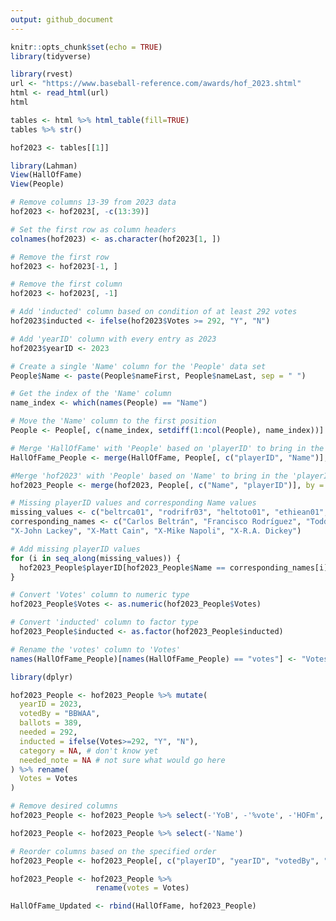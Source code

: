 ```yaml
---
output: github_document
---
```


<!-- README.md is generated from README.Rmd. Please edit the README.Rmd file -->

```r
knitr::opts_chunk$set(echo = TRUE)
library(tidyverse)

library(rvest)
url <- "https://www.baseball-reference.com/awards/hof_2023.shtml"
html <- read_html(url)
html

tables <- html %>% html_table(fill=TRUE)
tables %>% str()

hof2023 <- tables[[1]]

library(Lahman)
View(HallOfFame)
View(People)
```

```r
# Remove columns 13-39 from 2023 data
hof2023 <- hof2023[, -c(13:39)]

# Set the first row as column headers
colnames(hof2023) <- as.character(hof2023[1, ])

# Remove the first row
hof2023 <- hof2023[-1, ]

# Remove the first column
hof2023 <- hof2023[, -1]

# Add 'inducted' column based on condition of at least 292 votes
hof2023$inducted <- ifelse(hof2023$Votes >= 292, "Y", "N")

# Add 'yearID' column with every entry as 2023
hof2023$yearID <- 2023

# Create a single 'Name' column for the 'People' data set
People$Name <- paste(People$nameFirst, People$nameLast, sep = " ")

# Get the index of the 'Name' column
name_index <- which(names(People) == "Name")

# Move the 'Name' column to the first position
People <- People[, c(name_index, setdiff(1:ncol(People), name_index))]

```

```r
# Merge 'HallOfFame' with 'People' based on 'playerID' to bring in the 'Name' column
HallOfFame_People <- merge(HallOfFame, People[, c("playerID", "Name")], by = "playerID", all.x = TRUE)

#Merge 'hof2023' with 'People' based on 'Name' to bring in the 'playerID' column
hof2023_People <- merge(hof2023, People[, c("Name", "playerID")], by = "Name", all.x = TRUE)

# Missing playerID values and corresponding Name values
missing_values <- c("beltrca01", "rodrifr03", "heltoto01", "ethiean01", "arroybr01", "streehu01", "hardyjj01", "ellsbja01", "werthja01", "kentje01", "weaveje02", "peraljh01", "lackejo01", "cainma01", "napolmi01", "dickera01")
corresponding_names <- c("Carlos Beltrán", "Francisco Rodríguez", "Todd Helton HOF", "X-Andre Ethier", "X-Bronson Arroyo", "X-Huston Street", "X-J.J. Hardy", "X-Jacoby Ellsbury", "X-Jayson Werth", "X-Jeff Kent", "X-Jered Weaver", "X-Jhonny Peralta", 
"X-John Lackey", "X-Matt Cain", "X-Mike Napoli", "X-R.A. Dickey")

# Add missing playerID values
for (i in seq_along(missing_values)) {
  hof2023_People$playerID[hof2023_People$Name == corresponding_names[i]] <- missing_values[i]
}

```

```r
# Convert 'Votes' column to numeric type
hof2023_People$Votes <- as.numeric(hof2023_People$Votes)

# Convert 'inducted' column to factor type
hof2023_People$inducted <- as.factor(hof2023_People$inducted)

# Rename the 'votes' column to 'Votes'
names(HallOfFame_People)[names(HallOfFame_People) == "votes"] <- "Votes"


```

```r
library(dplyr)

hof2023_People <- hof2023_People %>% mutate(
  yearID = 2023,
  votedBy = "BBWAA",
  ballots = 389,
  needed = 292,
  inducted = ifelse(Votes>=292, "Y", "N"),
  category = NA, # don't know yet
  needed_note = NA # not sure what would go here
) %>% rename(
  Votes = Votes
)
```

```r
# Remove desired columns
hof2023_People <- hof2023_People %>% select(-'YoB', -'%vote', -'HOFm', -'HOFs', -'Yrs', -'WAR', -'WAR7', -'JAWS', -'Jpos')

hof2023_People <- hof2023_People %>% select(-'Name')

# Reorder columns based on the specified order
hof2023_People <- hof2023_People[, c("playerID", "yearID", "votedBy", "ballots", "needed", "Votes", "inducted", "category", "needed_note")]

hof2023_People <- hof2023_People %>%
                   rename(votes = Votes)
```

```r
HallOfFame_Updated <- rbind(HallOfFame, hof2023_People)
```

